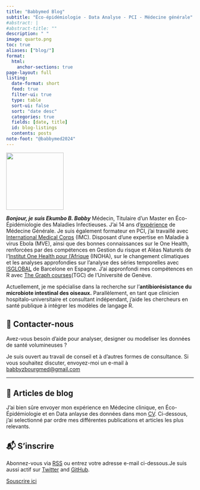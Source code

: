 ```yaml
---
title: "Babbymed Blog"
subtitle: "Éco-épidémiologie - Data Analyse - PCI - Médecine générale"
#abstract: |
#abstract-title: ""
description: " "
image: quarto.png
toc: true
aliases: ["blog/"]
format:
  html:
    anchor-sections: true
page-layout: full
listing:
  date-format: short
  feed: true
  filter-ui: true
  type: table
  sort-ui: false
  sort: "date desc"
  categories: true
  fields: [date, title]
  id: blog-listings
  contents: posts
note-foot: "@babbymed2024"
---
```


::: {.profile-header layout="[21,79]"}
![](bbz_pass.jpg){.profile-pic width="154"}

***Bonjour, je suis Ekumbo B. Babby*** Médecin, Titulaire d'un Master en Éco-Épidémiologie des Maladies Infectieuses. J'ai 14 ans d'[expérience](#0) de Médecine Générale. Je suis également formateur en PCI, j'ai travaillé avec [International Medical Corps](#0) (IMC). Disposant d'une expertise en Maladie à virus Ebola (MVE), ainsi que des bonnes connaissances sur le One Health, renforcées par des compétences en Gestion du risque et Aléas Naturels de l'[Institut One Health pour l'Afrique](#0) (INOHA), sur le changement climatiques et les analyses approfondies sur l'analyse des séries temporelles avec [ISGLOBAL](#0) de Barcelone en Espagne. J'ai appronfondi mes compétences en R avec [The Graph courses](#0)(TGC) de l'Université de Genève.
:::

Actuellement, je me spécialise dans la recherche sur l’**antibiorésistance du microbiote intestinal des oiseaux.** Parallèlement, en tant que clinicien hospitalo-universitaire et consultant indépendant, j’aide les chercheurs en santé publique à intégrer les modèles de langage R.

## 💼 Contacter-nous

Avez-vous besoin d’aide pour analyser, designer ou modeliser les données de santé volumineuses ?

Je suis ouvert au travail de conseil et à d’autres formes de consultance. Si vous souhaitez discuter, envoyez-moi un e-mail à [babbyzbourgmed\@gmail.com](babbyzbourgmed@gmail.com)

------------------------------------------------------------------------

## 📮 Articles de blog

J'ai bien sûre envoyer mon expérience en Médecine clinique, en Éco-Épidémiologie et en Data anlayse des données dans mon [CV](https://babbymed.github.io/cv.qmd/). Ci-dessous, j'ai selectionné par ordre mes différentes publications et articles les plus relevants.

::: {#blog-listings}
:::

## 📬 S'inscrire

Abonnez-vous via [<i class="bi bi-rss"></i> RSS](index.xml) ou entrez votre adresse e-mail ci-dessous.Je suis aussi actif sur [Twitter](https://twitter.com/khelomite) and [GitHub](https://github.com/Babbymed).

```{=html}
<script async data-uid="f405c5ca98" src="https://Babbymed.github.io/"></script>
```
[Souscrire ici](#subscribe)
